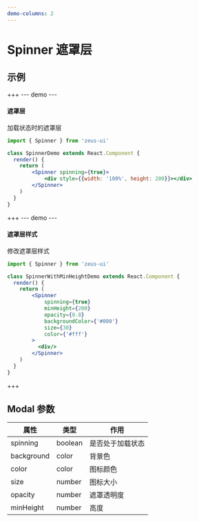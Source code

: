 ```yaml
---
demo-columns: 2
---
```

# Spinner 遮罩层

## 示例
+++
--- demo ---
#### 遮罩层
加载状态时的遮罩层

``` jsx
import { Spinner } from 'zeus-ui'

class SpinnerDemo extends React.Component {
  render() {
    return (
        <Spinner spinning={true}>
            <div style={{width: '100%', height: 200}}></div>
        </Spinner>
    )
  }
}
```


+++
--- demo ---
#### 遮罩层样式
修改遮罩层样式

``` jsx
import { Spinner } from 'zeus-ui'

class SpinnerWithMinHeightDemo extends React.Component {
  render() {
    return (
        <Spinner 
            spinning={true}
            minHeight={200}
            opacity={0.8}
            backgroundColor={'#000'}
            size={30}
            color={'#fff'}
        >
          <div/>
        </Spinner>
    )
  }
}
```


+++
## Modal 参数
| 属性      | 类型    | 作用         |
| ------- | ------ | ----- |
| spinning | boolean | 是否处于加载状态 |
| background | color | 背景色 |
| color | color | 图标颜色 |
| size | number | 图标大小 |
| opacity | number | 遮罩透明度 |
| minHeight | number | 高度 |
